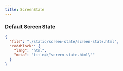 ```yaml
---
title: ScreenState
---
```


### Default Screen State

<ComponentPreview src="/screen-state/screen-state" />

```json doc-gen:file
{
  "file": "./static/screen-state/screen-state.html",
  "codeblock": {
    "lang": "html",
    "meta": "title=\"screen-state.html\""
  }
}
```
